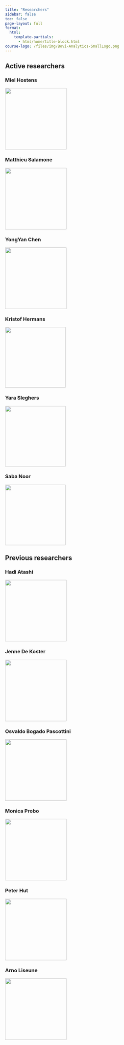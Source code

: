 ```yaml
---
title: "Researchers"
sidebar: false
toc: false
page-layout: full
format:
  html:
    template-partials:
      - html/home/title-block.html
course-logo: /files/img/Bovi-Analytics-SmallLogo.png
---
```


::: home
## Active researchers

::: {.grid .active-researchers}
::: {.g-col-12 .g-col-sm-6 .g-col-md-4 .miel-hostens}
### Miel Hostens

[![](/files/img/researchers/MielHostens.png){fig-align="left" width="200"}](miel-hostens.html)
:::

::: {.g-col-12 .g-col-sm-6 .g-col-md-4 .matthieu-salamone}
### Matthieu Salamone

![](/files/img/researchers/MatthieuSalamone.png){width="200"}
:::

::: {.g-col-12 .g-col-md-4 .yongyan-chen}
### YongYan Chen

[![](/files/img/researchers/YongyanChen.png){fig-align="left" width="200"}](yongyan-chen.html)
:::

::: {.g-col-12 .g-col-md-4 .kristof-hermans}
### Kristof Hermans

![](/files/img/researchers/KristofHermans.png){width="197"}
:::

::: {.g-col-12 .g-col-md-4 .yara-sleghers}
### Yara Sleghers

![](/files/img/researchers/YaraSleghers.png){width="197"}
:::

::: {.g-col-12 .g-col-md-4 .yara-sleghers}
### Saba Noor

![](/files/img/researchers/SabaNoor.png){width="197"}
:::
:::

## Previous researchers

::: {.grid .past-researchers}
::: {.g-col-12 .g-col-sm-6 .g-col-md-4 .hadi-atashi}
### Hadi Atashi

![](/files/img/researchers/HadiAtashi.png){width="200"}
:::

::: {.g-col-12 .g-col-sm-6 .g-col-md-4 .jenne-de-koster}
### Jenne De Koster

![](/files/img/researchers/JenneDeKoster.png){width="200"}
:::

::: {.g-col-12 .g-col-md-4 .osvaldo-bogado-pascottini}
### Osvaldo Bogado Pascottini

![](/files/img/researchers/OsvaldoBogadoPascottini.png){width="200"}
:::

::: {.g-col-12 .g-col-md-4 .monica-probo}
### Monica Probo

![](/files/img/researchers/MonicaProbo.png){width="200"}
:::

::: {.g-col-12 .g-col-md-4 .peter-hut}
### Peter Hut

[![](/files/img/researchers/PeterHut.png){fig-align="left" width="200"}](peter-hut.html)
:::

::: {.g-col-12 .g-col-md-4 .arno-liseune}
### Arno Liseune

![](/files/img/researchers/ArnoLiseune.png){width="200"}

:::
:::
:::
